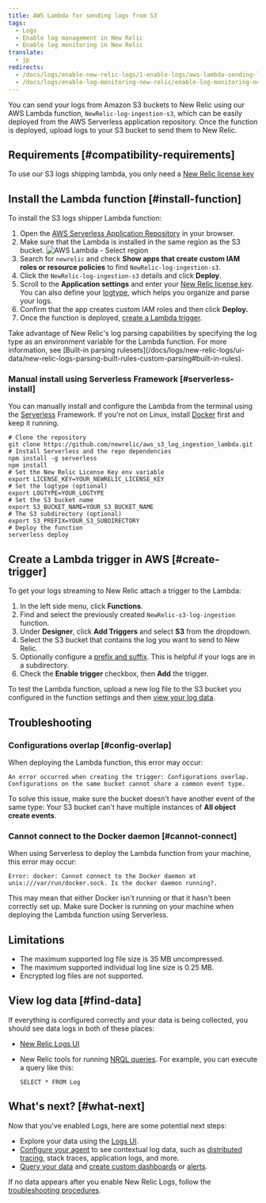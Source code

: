 ```yaml
---
title: AWS Lambda for sending logs from S3
tags:
  - Logs
  - Enable log management in New Relic
  - Enable log monitoring in New Relic
translate:
  - jp
redirects:
  - /docs/logs/enable-new-relic-logs/1-enable-logs/aws-lambda-sending-logs-s3
  - /docs/logs/enable-log-monitoring-new-relic/enable-log-monitoring-new-relic/aws-lambda-sending-logs-s3
---
```


You can send your logs from Amazon S3 buckets to New Relic using our AWS Lambda function, `NewRelic-log-ingestion-s3`, which can be easily deployed from the AWS Serverless application repository. Once the function is deployed, upload logs to your S3 bucket to send them to New Relic.

## Requirements [#compatibility-requirements]

To use our S3 logs shipping lambda, you only need a [New Relic license key](/docs/accounts/install-new-relic/account-setup/license-key)

## Install the Lambda function [#install-function]

To install the S3 logs shipper Lambda function:

1. Open the [AWS Serverless Application Repository](https://serverlessrepo.aws.amazon.com/applications) in your browser.
2. Make sure that the Lambda is installed in the same region as the S3 bucket.
   ![AWS Lambda - Select region](./images/aws-lambdaselect-region.png "AWS Lambda - Select region")
3. Search for `newrelic` and check **Show apps that create custom IAM roles or resource policies** to find `NewRelic-log-ingestion-s3`.
4. Click the `NewRelic-log-ingestion-s3` details and click **Deploy**.
5. Scroll to the **Application settings** and enter your [New Relic license key](/docs/accounts/install-new-relic/account-setup/license-key). You can also define your [logtype](https://docs.newrelic.com/docs/logs/new-relic-logs/ui-data/new-relic-logs-parsing-built-rules-custom-parsing#logtype), which helps you organize and parse your logs.
6. Confirm that the app creates custom IAM roles and then click **Deploy.**
7. Once the function is deployed, [create a Lambda trigger](#create-trigger).

<Callout variant="tip">
  Take advantage of New Relic's log parsing capabilities by specifying the log type as an environment variable for the Lambda function. For more information, see [Built-in parsing rulesets](/docs/logs/new-relic-logs/ui-data/new-relic-logs-parsing-built-rules-custom-parsing#built-in-rules).
</Callout>

### Manual install using Serverless Framework [#serverless-install]

You can manually install and configure the Lambda from the terminal using the [Serverless](https://www.npmjs.com/package/serverless) Framework. If you're not on Linux, install [Docker](https://docs.docker.com/get-docker/) first and keep it running.

```
# Clone the repository
git clone https://github.com/newrelic/aws_s3_log_ingestion_lambda.git
# Install Serverless and the repo dependencies
npm install -g serverless
npm install
# Set the New Relic License Key env variable
export LICENSE_KEY=YOUR_NEWRELIC_LICENSE_KEY
# Set the logtype (optional)
export LOGTYPE=YOUR_LOGTYPE
# Set the S3 bucket name
export S3_BUCKET_NAME=YOUR_S3_BUCKET_NAME
# The S3 subdirectory (optional)
export S3_PREFIX=YOUR_S3_SUBDIRECTORY
# Deploy the function
serverless deploy
```

## Create a Lambda trigger in AWS [#create-trigger]

To get your logs streaming to New Relic attach a trigger to the Lambda:

1. In the left side menu, click **Functions**.
2. Find and select the previously created `NewRelic-s3-log-ingestion` function.
3. Under **Designer**, click **Add Triggers** and select **S3** from the dropdown.
4. Select the S3 bucket that contains the log you want to send to New Relic.
5. Optionally configure a [prefix and suffix](https://aws.amazon.com/blogs/compute/amazon-s3-adds-prefix-and-suffix-filters-for-lambda-function-triggering/). This is helpful if your logs are in a subdirectory.
6. Check the **Enable trigger** checkbox, then **Add** the trigger.

To test the Lambda function, upload a new log file to the S3 bucket you configured in the function settings and then [view your log data](#find-data).

## Troubleshooting

### Configurations overlap [#config-overlap]

When deploying the Lambda function, this error may occur:

```
An error occurred when creating the trigger: Configurations overlap. Configurations on the same bucket cannot share a common event type.
```

To solve this issue, make sure the bucket doesn't have another event of the same type: Your S3 bucket can't have multiple instances of **All object create events**.

### Cannot connect to the Docker daemon [#cannot-connect]

When using Serverless to deploy the Lambda function from your machine, this error may occur:

```
Error: docker: Cannot connect to the Docker daemon at unix:///var/run/docker.sock. Is the docker daemon running?.
```

This may mean that either Docker isn't running or that it hasn't been correctly set up. Make sure Docker is running on your machine when deploying the Lambda function using Serverless.

## Limitations

* The maximum supported log file size is 35 MB uncompressed.
* The maximum supported individual log line size is 0.25 MB.
* Encrypted log files are not supported.

## View log data [#find-data]

If everything is configured correctly and your data is being collected, you should see data logs in both of these places:

* [New Relic Logs UI](https://one.newrelic.com/launcher/logger.log-launcher)
* New Relic tools for running [NRQL queries](/docs/chart-builder/use-chart-builder/choose-data/use-advanced-nrql-mode-specify-data). For example, you can execute a query like this:

  ```
  SELECT * FROM Log
  ```

## What's next? [#what-next]

Now that you've enabled Logs, here are some potential next steps:

* Explore your data using the [Logs UI](/docs/explore-your-data-new-relic-logs-ui).
* [Configure your agent](/docs/logs/new-relic-logs/enable-logs-context/enable-logs-context-apm-agents) to see contextual log data, such as [distributed tracing](/docs/understand-dependencies/distributed-tracing/get-started/introduction-distributed-tracing), stack traces, application logs, and more.
* [Query your data](/docs/using-new-relic/data/understand-data/query-new-relic-data) and [create custom dashboards](/docs/dashboards/new-relic-one-dashboards/get-started/introduction-new-relic-one-dashboards) or [alerts](/docs/alerts/new-relic-alerts/configuring-alert-policies/create-edit-or-find-alert-policy).

If no data appears after you enable New Relic Logs, follow the [troubleshooting procedures](/docs/logs/new-relic-logs/troubleshooting/no-data-appears-logs).
